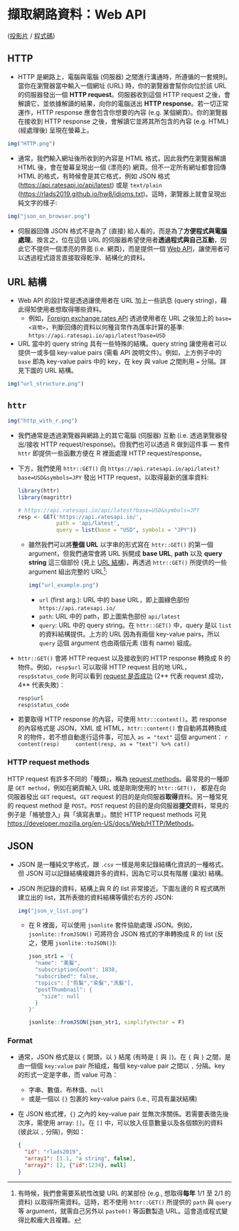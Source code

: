 擷取網路資料：Web API {#ch10}
=============================

[([投影片](https://docs.google.com/presentation/d/1XKEXj64xnDtOHVy_INhI__Zqgf38SvpaisBLWaIxM_c) /
[程式碼](https://rlads2021.github.io/lab/src/webapi.zip))
<!-- / [影片](https://youtu.be/UViBpa82nks) -->
]{.course-resource}


## HTTP

- HTTP 是網路上，電腦與電腦 (伺服器) 之間進行溝通時，所遵循的一套規則。當你在瀏覽器當中輸入一個網址 (URL) 時，你的瀏覽器會幫你向位於該 URL 的伺服器發出一個 **HTTP request**。伺服器收到這個 HTTP request 之後，會解讀它，並依據解讀的結果，向你的電腦送出 **HTTP response**。若一切正常運作，HTTP response 應會包含你想要的內容 (e.g. 某個網頁)。你的瀏覽器在接收到 HTTP response 之後，會解讀它並將其所包含的內容 (e.g. HTML) (經處理後) 呈現在螢幕上。
    
```r
img("HTTP.png")
```

- 通常，我們輸入網址後所收到的內容是 HTML 格式，因此我們在瀏覽器解讀 HTML 後，會在螢幕呈現出一個 (漂亮的) 網頁。但不一定所有網址都會回傳 HTML 的格式，有時候會是其它格式，例如 JSON 格式 (<https://api.ratesapi.io/api/latest>) 或是 `text/plain` (<https://rlads2019.github.io/hw8/idioms.txt>)。這時，瀏覽器上就會呈現出純文字的樣子:

```r
img("json_on_browser.png")
```


- 伺服器回傳 JSON 格式不是為了 (直接) 給人看的，而是為了**方便程式與電腦處理**。換言之，位在這個 URL 的伺服器希望使用者**透過程式與自己互動**，因此它不提供一個漂亮的界面 (i.e. 網頁)，而是提供一個 [Web API](https://en.wikipedia.org/wiki/Web_API)，讓使用者可以透過程式語言直接取得乾淨、結構化的資料。


## URL 結構 {#url-structure}

- Web API 的設計常是透過讓使用者在 URL 加上一些訊息 (query string)，藉此得知使用者想取得哪些資料。
    - 例如，[Foreign exchange rates API](https://ratesapi.io) 透過使用者在 URL 之後加上的 `base=<貨幣>`，判斷回傳的資料以何種貨幣作為匯率計算的基準: `https://api.ratesapi.io/api/latest?base=USD`

- URL 當中的 query string 具有一些特殊的結構。query string 讓使用者可以提供一或多個 key-value pairs (需看 API 說明文件)。例如，上方例子中的 `base` 即為 key-value pairs 中的 key，在 key 與 value 之間則用 `=` 分隔。詳見下圖的 URL 結構。

```r
img("url_structure.png")
```


## `httr`

```r
img("http_with_r.png")
```

- 我們通常是透過瀏覽器與網路上的其它電腦 (伺服器) 互動 (i.e. 透過瀏覽器發出/接收 HTTP request/response)。但我們也可以透過 R 做到這件事 --- 套件 `httr` 即提供一些函數方便在 R 裡面處理 HTTP request/response。

- 下方，我們使用 `httr::GET()` 向 `https://api.ratesapi.io/api/latest?base=USD&symbols=JPY` 發出 HTTP request，以取得最新的匯率資料:

    ```r
    library(httr)
    library(magrittr)
    
    # https://api.ratesapi.io/api/latest?base=USD&symbols=JPY
    resp <- GET('https://api.ratesapi.io/',
                path = 'api/latest',
                query = list(base = "USD", symbols = "JPY"))
    ```
    
    - 雖然我們可以將**整個 URL** 以字串的形式寫在 `httr::GET()` 的第一個 argument，但我們通常會將 URL 拆開成 **base URL**, **path** 以及 **query string** 這三個部份 (見上 [URL 結構](#url-structure))，再透過 `httr::GET()` 所提供的一些 argument 組出完整的 URL[^separate-url]:
    
      ```r
      img("url_example.png")
      ```
      
      - `url` (first arg.): URL 中的 base URL，即上圖綠色部份 `https://api.ratesapi.io/`
      - `path`: URL 中的 path，即上圖紫色部份 `api/latest`
      - `query`: URL 中的 query string。在 `httr::GET()` 中，query 是以 `list` 的資料結構提供。上方的 URL 因為有兩個 key-value pairs，所以 `query` 這個 argument 也由兩個元素 (皆有 name) 組成。
    

- `httr::GET()` 會將 HTTP request 以及接收到的 HTTP response 轉換成 R 的物件。例如，`resp$url` 可以取得 HTTP request 目的地 URL，`resp$status_code` 則可以看到 [request 是否成功](https://developer.mozilla.org/en-US/docs/Web/HTTP/Status) (2** 代表 request 成功，4** 代表失敗)：

    ```r
    resp$url
    resp$status_code
    ```

- 若要取得 HTTP response 的內容，可使用 `httr::content()`。若 response 的內容格式是 JSON，XML 或 HTML，`httr::content()` 會自動將其轉換成 R 的物件，若不想自動進行這件事，可加入 `as = "text"` 這個 argument：
    ```r
    content(resp)
    content(resp, as = "text") %>% cat()
    ```


[^separate-url]: 有時候，我們會需要系統性改變 URL 的某部份 (e.g., 想取得**每年** 1/1 至 2/1 的資料) 以取得所需資料。這時，若不使用 `httr::GET()` 所提供的 `path` 與 `query` 等 argument，就需自己另外以 `paste0()` 等函數製造 URL。這會造成程式變得比較龐大且複雜。


### HTTP request methods

HTTP request 有許多不同的「種類」，稱為 [request methods](https://developer.mozilla.org/en-US/docs/Web/HTTP/Methods)。最常見的一種即是 `GET method`，例如在網頁輸入 URL 或是剛剛使用的 `httr::GET()`， 都是在向伺服器發出 `GET` request。`GET` request 的目的是向伺服器**取得**資料。另一種常見的 request method 是 `POST`。`POST` request 的目的是向伺服器**提交**資料，常見的例子是「帳號登入」與「填寫表單」。關於 HTTP request methods 可見 <https://developer.mozilla.org/en-US/docs/Web/HTTP/Methods>。


## JSON

- JSON 是一種純文字格式，跟 `.csv` 一樣是用來記錄結構化資訊的一種格式。但 JSON 可以記錄結構複雜許多的資料，因為它可以具有階層 (巢狀) 結構。

- JSON 所記錄的資料，結構上與 R 的 list 非常接近。下圖左邊的 R 程式碼所建立出的 list，其所表徵的資料結構等價於右方的 JSON:
        
    ```r
    img("json_v_list.png")
    ```
    
    - 在 R 裡面，可以使用 `jsonlite` 套件協助處理 JSON。例如，`jsonlite::fromJSON()` 可將符合 JSON 格式的字串轉換成 R 的 list (反之，使用 `jsonlite::toJSON()`):
      ```r
      json_str1 = '{
        "name": "美髮",
        "subscriptionCount": 1838,
        "subscribed": false,
        "topics": ["剪髮","染髮","洗髮"],
        "postThumbnail": {
          "size": null
        }
      }'
      
      jsonlite::fromJSON(json_str1, simplifyVector = F)
      ```
    

### Format

- 通常，JSON 格式是以 `{` 開頭，以 `}` 結尾 (有時是 `[` 與 `]`)。在 `{` 與 `}` 之間，是由一個個 `key:value` pair 所組成，每個 key-value pair 之間以 `,` 分隔。key 的形式一定是字串，而 value 可為：
    - 字串、數值、布林值、`null`
    - 或是一個以 `{}` 包裹的 key-value pairs (i.e., 可具有巢狀結構)

- 在 JSON 格式裡，`{}` 之內的 key-value pair 並無次序關係。若需要表徵先後次序，需使用 array: `[]`。在 `[]` 中，可以放入任意數量以及各個類別的資料 (彼此以 `,` 分隔)，例如：

    ```json
    {
      "id": "rlads2019",
      "array1": [1.1, "a string", false],
      "array2": [2, {"id":1234}, null]
    }
    ```

